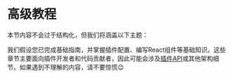 # 高级教程

本节内容不会过于结构化，但我们将涵盖以下主题：


<DocCardList />

我们假设您已完成基础指南，并掌握插件配置、编写React组件等基础知识。这些章节主要面向插件开发者和代码贡献者，因此可能会涉及[插件API](../api/plugin-methods/README.mdx)或其他架构细节。如果遇到不理解的内容，请不要惊慌😉